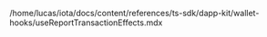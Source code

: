 /home/lucas/iota/docs/content/references/ts-sdk/dapp-kit/wallet-hooks/useReportTransactionEffects.mdx